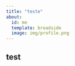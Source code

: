 ```yaml
---
title: "teste"
about:
  id: me
  template: broadside
  image: img/profile.png
---
```


:::{#me}

## test
:::

